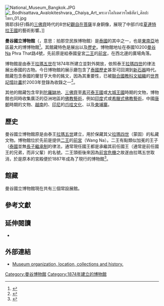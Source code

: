 [[Image:National_Museum_Bangkok.JPG|thumb]]
[[File:_Bodhisattava_Avalokiteshvara,_Chaiya_Art_พระอวโลกิเตศวรโพธิสัตว์_ศิลปะไชยา_01.jpg|right]]猜耶(斜仔)縣的[[三佛齊|三佛齊]]時代的8世紀[[觀世音菩薩|觀自在]][[菩薩|菩薩]]半身銅像，展現了中部爪哇[[夏連特拉王國|夏連特拉王國]]的藝術影響。]]

'''曼谷國立博物館'''（{{lang-th|พิพิธภัณฑสถานแห่งชาติ พระนคร}}，意思：拍那空民族博物館）是[[泰國|泰國]]{{link-en|博物館群|National Museum (Thailand)}}的其中之一，也是[[東南亞|東南亞]]地區最大的博博物館<ref>{{cite web |title= National Museum |url= http://www.lonelyplanet.com/thailand/bangkok/sights/museums-galleries/national-museum#ixzz0qrh6l3RQ |publisher= Lonely Planet |accessdate= 2014-04-04 |archive-date= 2016-04-22 |archive-url= https://web.archive.org/web/20160422153322/http://www.lonelyplanet.com/thailand/bangkok/sights/museums-galleries/national-museum#ixzz0qrh6l3RQ |dead-url= no }}</ref>。其館藏特色是展出{{link-en|泰國藝術|Thai art}}以及[[泰国历史|歷史]]。博物館地址在泰國10200[[曼谷|曼谷]]Na Phra That路4號，先前原是給泰國皇宮[[二王_(暹罗)|二王]]的[[前宮|前宮]]，在{{link-en|田廣場|Sanam Luang}}西北邊的廣場角落。

博物館是由泰王[[拉瑪五世|拉瑪五世]]在1874年所建立並對外開放，依照泰王[[拉瑪四世|拉瑪四世]]的律法展出泰國的古物。今日博物館的展示廳包含了[[泰國歷史|泰國歷史]]甚至可回溯到[[新石器|新石器]]時代。館藏包含泰國的蘭甘亨大帝的銘文，因為其重要性，已被[[聯合國教科文組織|聯合國教科文組織]]的[[世界記憶計畫|世界記憶計畫]]於2003年登錄為收錄之一<ref name=mow>{{cite web |title= The King Ram Khamhaeng Inscription |url= http://portal.unesco.org/ci/en/ev.php-URL_ID=22955&URL_DO=DO_TOPIC&URL_SECTION=201.html |date= 2009-10-23 |publisher= UNESCO Memory of the World Programme |accessdate= 2009-12-10 |archive-date= 2009-08-05 |archive-url= https://web.archive.org/web/20090805040507/http://portal.unesco.org/ci/en/ev.php-URL_ID%3D22955%26URL_DO%3DDO_TOPIC%26URL_SECTION%3D201.html |dead-url= no }}</ref>。

其他的館藏包含早到[[陀羅缽地|陀羅缽地]]、[[三佛齊|三佛齊]]至[[素可泰王國|素可泰王國]]或[[大城王國|大城王國]]時期的文物，博物館也同時收集廣泛的亞洲地區的[[佛教藝術|佛教藝術]]，例如[[印度|印度]]式或[[希臘式佛教藝術|希臘式佛教藝術]]，中國[[唐朝|唐朝]]時期的文物、[[越南|越南]]的{{link-en|佔城藝術|Art of Champa}}、[[印尼|印尼]]的[[夏連特拉王國|爪哇文化]]、以及[[柬埔寨|柬埔寨]]{{link-en|柬埔寨藝術|Khmer art|藝術}}。

== 歷史 ==
曼谷國立博物館原是由泰王[[拉瑪五世|拉瑪五世]]建立，用於保藏其父[[拉瑪四世|拉瑪四世]]（蒙固）的私藏文物。博物館位於先前是提供[[二王_(暹罗)|二王]]的[[前宮|前宮]]（Wang Na）。二王有點類似加冕的王子（[[泰國|泰國]]並無[[長子繼承制|長子繼承制]]的律法，通常現任國王都是承繼其前任國王（通常是前任國王的兄弟，而非父輩）的名號。二王頭銜後來因為[[前宮危機|前宮危機]]之故遂由拉瑪五世取消，於是原本的宮殿便於1887年成為了現行的博物館<ref>{{cite web |title= National Museum |url= http://bangkokforvisitors.com/ratanakosin/national-museum/index.php |publisher= Asia for Visitors |accessdate= 2014-04-04 |archive-date= 2014-05-02 |archive-url= https://web.archive.org/web/20140502032215/http://bangkokforvisitors.com/ratanakosin/national-museum/index.php |dead-url= no }}</ref>。

== 館藏 ==
曼谷國立博物館現在共有三個常設展館。<!--
# 泰國歷史（The Thai History Gallery），位於 located in the front of the Siwamokhaphiman Hall, a ceremonial building. At the first part of the hall display  [[The_King_Ram_Khamhaeng_Inscription|The King Ram Khamhaeng Inscription]], which was inscribed on [[UNESCO's_Memory_of_the_World_Programme|UNESCO's Memory of the World Programme]] Register in 2003. Also the auditorium room at the left of the hall’s gate showing the document in the topic  Where are Thai come from? Furthermore, the hall display the exhibitions about Thai history since the prehistory period until the [[Bangkok|Bangkok]] period including the historical facts and the ancient  things  which are kept  until today.
# 考古與藝術館藏（The  Archaeological and  Art History Collections）共分為兩部分，
## 史前（The Prehistory Gallery）, located in the back of the Siwamokhaphiman Hall.
## 藝術史（The Art History Gallery）, located in the North Wing Building, which displays sculptures and exhibits from the [[Dvaravati|Dvaravati]], [[Srivijaya|Srivijaya]] and [[Lopburi|Lopburi]] periods (before 1257 AD) up to the [[Bangkok|Bangkok]] period (1782)
# The Decorative Arts and Ethnological Collection which is displayed in the old central palace buildings. This collection contains a variety of artistic, cultural and ethnographic exhibits such as gold treasures and precious stones, mother of pearl inlay, royal emblems and insignia, costumes and textiles, ceramics, carved ivory, old royal transportation, old weapons and musical instruments.<ref name="Bangkok National Museum">{{cite web|title= Bangkok National Museum |url=http://www.nationalmuseums.finearts.go.th/thaimuseum_eng/bangkok/history.htm |publisher=Thailand Museum Department of Fine Arts |accessdate=2014-04-04}}</ref>

== 建築群 ==
博物館大約分成三塊主要建築區塊：

*Siwamokhaphiman Hall - This building  was built  when the Prince Successor to [[King_Rama_I|King Rama I]], [[MahaSurasinghanat|MahaSurasinghanat]], built the Palace of the Prince Successor. Originally used as an Audience Hall, it now houses the Thai History Gallery.

*Buddhaisawan Chapel - The chapel was built in 1787 to house the important Buddha image, [[PhraBuddhasihing|PhraBuddhasihing]] which is the important Buddha image that the people like to pour water on it in [[Songkran_(Thailand)|Songkran]] festival. Inside the chapel, the mural paintings depict scenes from the life of the [[Buddha|Buddha]].

*The Red House - This teak house was originally one of the private living quarters of [[Princess_Sri_Sudarak|Princess Sri Sudarak]], the elder sister of [[King_Rama_I|King Rama I]]. It was moved from the old palace in [[Thonburi|Thonburi]] to the [[Grand_Palace|Grand Palace]] for [[Queen_Sri_Suriyen|Queen Sri Suriyen]], wife of [[King_Rama_II|King Rama II]]. Today the Red House is furnished in the early Bangkok period style which can show Thai people’s lifestyle in the past  with some of the objects  which once belonged to Queen Sri Suriyen.<ref name="Bangkok National Museum"/>
-->

== 參考文獻 ==
{{reflist}}

== 延伸閱讀 ==
*{{cite book | title=Museums of Southeast Asia| last=Lenzi| first=Iola| year=2004| pages=200 pages| publisher=Archipelago Press| location=Singapore| isbn=981-4068-96-9}}

== 外部連結 ==
{{commons category|Bangkok National Museum}}
*[http://www.bangkoksite.com/NationalMuseum/index.htm Museum organization, location, collections and history.] {{Wayback|url=http://www.bangkoksite.com/NationalMuseum/index.htm |date=20200812155212 }}

{{coord|13|45|27|N|100|29|32|E|type:landmark_region:TH|display=title}}

[[Category:曼谷博物館|Category:曼谷博物館]]
[[Category:1874年建立的博物館|Category:1874年建立的博物館]]